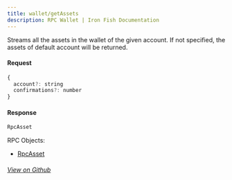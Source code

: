 ```yaml
---
title: wallet/getAssets
description: RPC Wallet | Iron Fish Documentation
---
```


Streams all the assets in the wallet of the given account. If not specified, the assets of default account will be returned.

#### Request

```js
{
  account?: string
  confirmations?: number
}
```

#### Response

```js
RpcAsset
```

RPC Objects: 
- [RpcAsset](/developers/documentation/rpc/objects/rpcAsset)

###### [View on Github](https://github.com/iron-fish/ironfish/blob/master/ironfish/src/rpc/routes/wallet/getAssets.ts)
